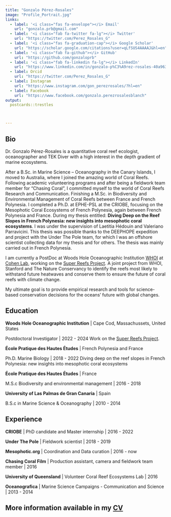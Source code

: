 ```yaml
---
title: "Gonzalo Pérez-Rosales"
image: "Profile_Portrait.jpg"
links:
  - label: '<i class="fas fa-envelope"></i> Email'
    url: "gonzalo.prb@gmail.com"
  - label: '<i class="fab fa-twitter fa-lg"></i> Twitter'
    url: "https://twitter.com/Perez_Rosales_G"
  - label: '<i class="fas fa-graduation-cap"></i> Google Scholar'
    url: "https://scholar.google.com/citations?user=qLfSUS4AAAAJ&hl=en"
  - label: '<i class="fab fa-github"></i> GitHub'
    url: "https://github.com/gonzaloprb"
  - label: '<i class="fab fa-linkedin fa-lg"></i> LinkedIn'
    url: "https://www.linkedin.com/in/gonzalo-p%C3%A9rez-rosales-40a963b1/"
  - label: Orcid
    url: "https://twitter.com/Perez_Rosales_G"
  - label: Instagram
    url: "https://www.instagram.com/gon_perezrosales/?hl=en"
  - label: Facebook
    url: "https://www.facebook.com/gonzalo.perezrosalesblanch"
output:
  postcards::trestles



---
```


## Bio

Dr. Gonzalo Pérez-Rosales is a quantitative coral reef ecologist, oceanographer and TEK Diver with a high interest in the depth gradient of marine ecosystems.

After a B.Sc. in Marine Science – Oceanography in the Canary Islands, I moved to Australia, where I joined the amazing world of Coral Reefs. Following academic volunteering programs and after being a fieldwork team member for “Chasing Coral”, I committed myself to the world of Coral Reefs Research and Communication. Finishing a M.Sc. in Biodiversity and Environmental Management of Coral Reefs between France and French Polynesia. I completed a Ph.D. at EPHE-PSL at the CRIOBE, focusing on the Mesophotic Coral Ecosystems of French Polynesia, again between French Polynesia and France. During my thesis entitled: **Diving Deep on the Reef Slopes in French Polynesia: new insights into mesophotic coral ecosystems**. I was under the supervision of Laetitia Hédouin and Valeriano Parravicini. This thesis was possible thanks to the DEEPHOPE expedition and project with the Under The Pole team, for which I was an offshore scientist collecting data for my thesis and for others. The thesis was mainly carried out in French Polynesia.

I am currently a PostDoc at Woods Hole Oceanographic Institution [WHOI](https://www.whoi.edu/) at [Cohen Lab](https://www2.whoi.edu/site/cohenlab/super-reefs/), working on the [Super Reefs Project](https://superreefs.whoi.edu/). A joint project from WHOI, Stanford and The Nature Conservancy to identify the reefs most likely to withstand future heatwaves and conserve them to ensure the future of coral reefs with climate change. 

My ultimate goal is to provide empirical research and tools for science-based conservation decisions for the oceans’ future with global changes.


## Education

**Woods Hole Oceanographic Institution** | Cape Cod, Massachussets, United States

Postdoctoral Investigator | 2022 - 2024
Work on the [Super Reefs Project](https://superreefs.whoi.edu/).


**École Pratique des Hautes Études** | French Polynesia and France

Ph.D. Marine Biology | 2018 - 2022
Diving deep on the reef slopes in French Polynesia:  new insights into mesophotic coral ecosystems

**École Pratique des Hautes Études** | France

M.S.c Biodiversity and environmental management | 2016 - 2018

**University of Las Palmas de Gran Canaria** | Spain

B.S.c in Marine Science & Oceanography | 2010 - 2014 

## Experience 

**CRIOBE** | PhD candidate and Master internship | 2016 - 2022 

**Under The Pole** | Fieldwork scientist | 2018 - 2019

**Mesophotic.org** | Coordination and Data curation | 2016 - now

**Chasing Coral Film** | Production assistant, camera and fieldwork team member | 2016 

**University of Queensland** | Volunteer Coral Reef Ecosystems Lab | 2016 

**Oceanografica** | Marine Science Campaigns - Communication and Science | 2013 - 2014 


## More information available in my [CV](https://gonzaloperezrosales.netlify.app/CV_Gonzalo_PerezRosales.pdf)






